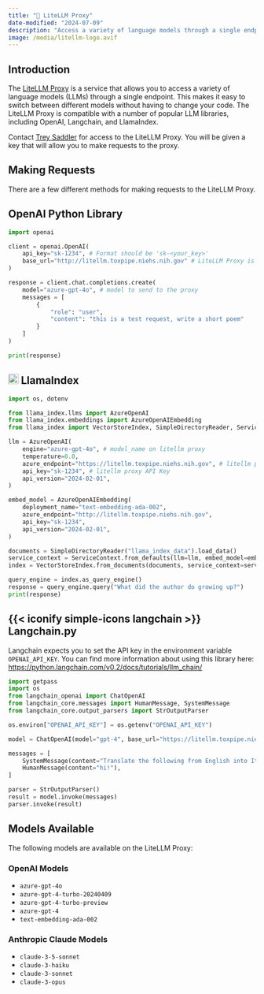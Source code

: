 ```yaml
---
title: "🚅 LiteLLM Proxy"
date-modified: "2024-07-09"
description: "Access a variety of language models through a single endpoint using the LiteLLM Proxy."
image: /media/litellm-logo.avif
---
```


## Introduction

The [LiteLLM Proxy](https://litellm.toxpipe.niehs.nih.gov) is a service that allows you to access a variety of language models (LLMs) through a single endpoint. This makes it easy to switch between different models without having to change your code. The LiteLLM Proxy is compatible with a number of popular LLM libraries, including OpenAI, Langchain, and LlamaIndex.

Contact [Trey Saddler](mailto:trey.saddler@nih.gov) for access to the LiteLLM Proxy. You will be given a key that will allow you to make requests to the proxy.

## Making Requests

There are a few different methods for making requests to the LiteLLM Proxy.

::: {.panel-tabset}

## OpenAI Python Library

```python
import openai

client = openai.OpenAI(
    api_key="sk-1234", # Format should be 'sk-<your_key>'
    base_url="http://litellm.toxpipe.niehs.nih.gov" # LiteLLM Proxy is OpenAI compatible, Read More: https://docs.litellm.ai/docs/proxy/user_keys
)

response = client.chat.completions.create(
    model="azure-gpt-4o", # model to send to the proxy
    messages = [
        {
            "role": "user",
            "content": "this is a test request, write a short poem"
        }
    ]
)

print(response)
```

## ![](/media/llamaindex-logo.jpg){height="1em"} LlamaIndex

```python
import os, dotenv

from llama_index.llms import AzureOpenAI
from llama_index.embeddings import AzureOpenAIEmbedding
from llama_index import VectorStoreIndex, SimpleDirectoryReader, ServiceContext

llm = AzureOpenAI(
    engine="azure-gpt-4o", # model_name on litellm proxy
    temperature=0.0,
    azure_endpoint="https://litellm.toxpipe.niehs.nih.gov", # litellm proxy endpoint
    api_key="sk-1234", # litellm proxy API Key
    api_version="2024-02-01",
)

embed_model = AzureOpenAIEmbedding(
    deployment_name="text-embedding-ada-002",
    azure_endpoint="http://litellm.toxpipe.niehs.nih.gov",
    api_key="sk-1234",
    api_version="2024-02-01",
)

documents = SimpleDirectoryReader("llama_index_data").load_data()
service_context = ServiceContext.from_defaults(llm=llm, embed_model=embed_model)
index = VectorStoreIndex.from_documents(documents, service_context=service_context)

query_engine = index.as_query_engine()
response = query_engine.query("What did the author do growing up?")
print(response)
```

## {{< iconify simple-icons langchain >}} Langchain.py

Langchain expects you to set the API key in the environment variable `OPENAI_API_KEY`. You can find more information about using this library here: <https://python.langchain.com/v0.2/docs/tutorials/llm_chain/>

```python
import getpass
import os
from langchain_openai import ChatOpenAI
from langchain_core.messages import HumanMessage, SystemMessage
from langchain_core.output_parsers import StrOutputParser

os.environ["OPENAI_API_KEY"] = os.getenv("OPENAI_API_KEY")

model = ChatOpenAI(model="gpt-4", base_url="https://litellm.toxpipe.niehs.nih.gov")

messages = [
    SystemMessage(content="Translate the following from English into Italian"),
    HumanMessage(content="hi!"),
]

parser = StrOutputParser()
result = model.invoke(messages)
parser.invoke(result)
```
:::


## Models Available

The following models are available on the LiteLLM Proxy:

### OpenAI Models

- `azure-gpt-4o`
- `azure-gpt-4-turbo-20240409`
- `azure-gpt-4-turbo-preview`
- `azure-gpt-4`
- `text-embedding-ada-002`

### Anthropic Claude Models

- `claude-3-5-sonnet`
- `claude-3-haiku`
- `claude-3-sonnet`
- `claude-3-opus`